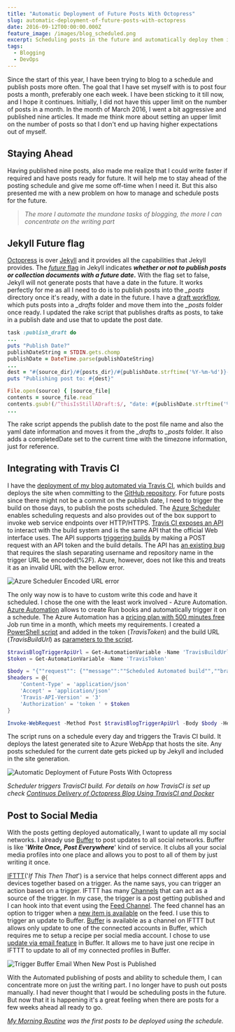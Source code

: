 ```yaml
---
title: "Automatic Deployment of Future Posts With Octopress"
slug: automatic-deployment-of-future-posts-with-octopress
date: 2016-09-12T00:00:00.000Z
feature_image: /images/blog_scheduled.png
excerpt: Scheduling posts in the future and automatically deploy them in Octopress.
tags:
  - Blogging
  - DevOps
---
```

Since the start of this year, I have been trying to blog to a schedule and publish posts more often. The goal that I have set myself with is to post four posts a month, preferably one each week. I have been sticking to it till now, and I hope it continues. Initially, I did not have this upper limit on the number of posts in a month. In the month of March 2016, I went a bit aggressive and published nine articles. It made me think more about setting an upper limit on the number of posts so that I don't end up having higher expectations out of myself.

## Staying Ahead

Having published nine posts, also made me realize that I could write faster if required and have posts ready for future. It will help me to stay ahead of the posting schedule and give me some off-time when I need it. But this also presented me with a new problem on how to manage and schedule posts for the future.

> _The more I automate the mundane tasks of blogging, the more I can concentrate on the writing part_

## Jekyll Future flag

[Octopress](http://octopress.org/docs/) is over [Jekyll](https://jekyllrb.com/) and it provides all the capabilities that Jekyll provides. The [_future_ flag](https://jekyllrb.com/docs/configuration/) in Jekyll indicates **_whether or not to publish posts or collection documents with a future date._** With the flag set to false, Jekyll will not generate posts that have a date in the future. It works perfectly for me as all I need to do is to publish posts into the _\_posts_ directory once it's ready, with a date in the future. I have a [draft workflow](/blog/optimizing-octopress-workflow-for-new-posts/), which puts posts into a _\_drafts_ folder and move them into the _\_posts_ folder once ready. I updated the rake script that publishes drafts as posts, to take in a publish date and use that to update the post date.

```ruby
task :publish_draft do
...
puts "Publish Date?"
publishDateString = STDIN.gets.chomp
publishDate = DateTime.parse(publishDateString)
...
dest = "#{source_dir}/#{posts_dir}/#{publishDate.strftime('%Y-%m-%d')}-#{filename}"
puts "Publishing post to: #{dest}"

File.open(source) { |source_file|
contents = source_file.read
contents.gsub!(/^thisIsStillADraft:$/, "date: #{publishDate.strftime('%Y-%m-%d')}\ncompletedDate: #{DateTime.now.strftime('%Y-%m-%d %H:%M:%S %z')}")
...

```

The rake script appends the publish date to the post file name and also the yaml date information and moves it from the _\_drafts_ to _\_posts_ folder. It also adds a completedDate set to the current time with the timezone information, just for reference.

## Integrating with Travis CI

I have the [deployment of my blog automated via Travis CI](/blog/continuos-delivery-of-octopress-blog-using-travisci-and-docker/), which builds and deploys the site when committing to the [GitHub repository](https://github.com/rahulpnath/rahulpnath.com). For future posts since there might not be a commit on the publish date, I need to trigger the build on those days, to publish the posts scheduled. The [Azure Scheduler](https://azure.microsoft.com/en-us/services/scheduler/) enables scheduling requests and also provides out of the box support to invoke web service endpoints over HTTP/HTTPS. [Travis CI exposes an API](https://docs.travis-ci.com/api) to interact with the build system and is the same API that the official Web interface uses. The API supports [triggering builds](https://docs.travis-ci.com/user/triggering-builds) by making a POST request with an API token and the build details. The API has [an existing bug](https://github.com/travis-ci/travis-ci/issues/5101) that requires the slash separating username and repository name in the trigger URL be encoded(%2F). Azure, however, does not like this and treats it as an invalid URL with the bellow error.

![Azure Scheduler Encoded URL error](/images/blogtrigger_scheduler_url_error.png)

The only way now is to have to custom write this code and have it scheduled. I chose the one with the least work involved - Azure Automation. [Azure Automation](https://azure.microsoft.com/en-us/services/automation/) allows to create Run books and automatically trigger it on a schedule. The Azure Automation has a [pricing plan with 500 minutes free](https://azure.microsoft.com/en-us/pricing/details/automation/) Job run time in a month, which meets my requirements. I created a [PowerShell script](https://azure.microsoft.com/en-us/documentation/articles/automation-runbook-types/#powershell-runbooks) and added in the token (_TravisToken_) and the build URL (_TravisBuildUrl_) as [parameters to the script](https://azure.microsoft.com/en-us/documentation/articles/automation-runbook-input-parameters/).

```powershell
$travisBlogTriggerApiUrl = Get-AutomationVariable -Name 'TravisBuildUrl'
$token = Get-AutomationVariable -Name 'TravisToken'

$body = "{""request"": {""message"":""Scheduled Automated build"",""branch"":""master""}}"
$headers = @{
    'Content-Type' = 'application/json'
    'Accept' = 'application/json'
    'Travis-API-Version' = '3'
    'Authorization' = 'token ' + $token
}

Invoke-WebRequest -Method Post $travisBlogTriggerApiUrl -Body $body -Headers $headers -UseBasicParsing

```

The script runs on a schedule every day and triggers the Travis CI build. It deploys the latest generated site to Azure WebApp that hosts the site. Any posts scheduled for the current date gets picked up by Jekyll and included in the site generation.

![Automatic Deployment of Future Posts With Octopress](/images/blog_scheduled.png)

_Scheduler triggers TravisCI build. For details on how TravisCI is set up check [Continuos Delivery of Octopress Blog Using TravisCI and Docker](/blog/continuos-delivery-of-octopress-blog-using-travisci-and-docker/)_

## Post to Social Media

With the posts getting deployed automatically, I want to update all my social networks. I already use [Buffer](https://buffer.com/) to post updates to all social networks. Buffer is like '**_Write Once, Post Everywhere_**' kind of service. It clubs all your social media profiles into one place and allows you to post to all of them by just writing it once.

[IFTTT](https://ifttt.com/recipes)('_If This Then That_') is a service that helps connect different apps and devices together based on a trigger. As the name says, you can trigger an action based on a trigger. IFTTT has many [Channels](https://ifttt.com/channels) that can act as a source of the trigger. In my case, the trigger is a post getting published and I can hook into that event using the [Feed Channel](https://ifttt.com/feed). The feed channel has an option to trigger when a [new item is available](https://ifttt.com/channels/feed/triggers/5-new-feed-item) on the feed. I use this to trigger an update to Buffer. [Buffer](https://ifttt.com/buffer) is available as a channel on IFTTT but allows only update to one of the connected accounts in Buffer, which requires me to setup a recipe per social media account. I chose to use [update via email feature](https://buffer.com/guides/email) in Buffer. It allows me to have just one recipe in IFTTT to update to all of my connected profiles in Buffer.

![Trigger Buffer Email When New Post is Published](/images/blog_ifttt.png)

With the Automated publishing of posts and ability to schedule them, I can concentrate more on just the writing part. I no longer have to push out posts manually. I had never thought that I would be scheduling posts in the future. But now that it is happening it's a great feeling when there are posts for a few weeks ahead all ready to go.

_[My Morning Routine](/blog/morning-routine/) was the first posts to be deployed using the schedule._
